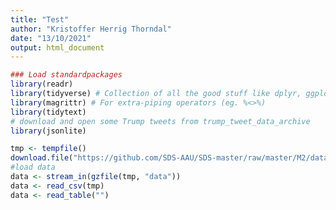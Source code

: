 ```yaml
---
title: "Test"
author: "Kristoffer Herrig Thorndal"
date: "13/10/2021"
output: html_document
---
```


```r
### Load standardpackages
library(readr)
library(tidyverse) # Collection of all the good stuff like dplyr, ggplot2 ect.
library(magrittr) # For extra-piping operators (eg. %<>%)
library(tidytext)
# download and open some Trump tweets from trump_tweet_data_archive
library(jsonlite)

tmp <- tempfile()
download.file("https://github.com/SDS-AAU/SDS-master/raw/master/M2/data/twitter_hate.zip", tmp)
#load data
data <- stream_in(gzfile(tmp, "data"))
data <- read_csv(tmp)
data <- read_table("")
```
